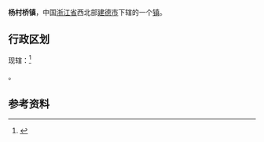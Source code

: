 {{Refimprove|time=2022-02-15T03:06:20+00:00}}
{{中国乡级行政区|33/01/82/105/000}}
'''杨村桥镇'''，中国[[浙江省|浙江省]]西北部[[建德市|建德市]]下辖的一个[[镇|镇]]。

==行政区划==
现辖：<ref>{{PRC admin/ref sgc|33/01/82/105/000}}</ref>

{{PRC admin/children|33/01/82/105/000}}。

==参考资料==
{{reflist}}

{{PRC admin/navcat|33/01/82/105/000}}